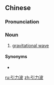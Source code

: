 ==Chinese==
{{zh-forms|type=21}}

===Pronunciation===
{{zh-pron
|m=yǐnlìbō
|c=jan5 lik6 bo1
|cat=n
}}

===Noun===
{{zh-noun}}

# [[gravitational wave]]

====Synonyms====
* {{zh-l|重力波}}

[[ru:引力波]]
[[zh:引力波]]
